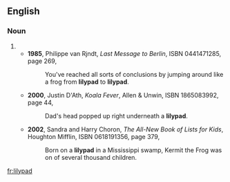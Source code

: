 {{also|lily pad}}
==English==

===Noun===
{{en-noun|head=[[lily]][[pad]]}}
# {{alternative spelling of|lily pad|lang=en}}
#* '''1985''', Philippe van Rjndt, ''Last Message to Berlin'', ISBN 0441471285, page 269,
#*: You've reached all sorts of conclusions by jumping around like a frog from '''lilypad''' to '''lilypad'''.
#* '''2000''', Justin D'Ath, ''Koala Fever'', Allen & Unwin, ISBN 1865083992, page 44,
#*: Dad's head popped up right underneath a '''lilypad'''.
#* '''2002''', Sandra and Harry Choron, ''The All-New Book of Lists for Kids'', Houghton Mifflin, ISBN 0618191356, page 379,
#*: Born on a '''lilypad''' in a Mississippi swamp, Kermit the Frog was on of several thousand children.

[[fr:lilypad]]
